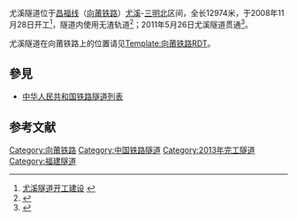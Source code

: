 {{Infobox tunnel
|name         = 尤溪隧道
|image        = 
|caption      = 
|line         = [[昌福线|昌福线]]（[[向莆铁路|向莆铁路]]）
|location     = ？
|coordinates  = {{Coord|38.022|113.773|display=inline,title}}
|system       = [[中国铁路总公司|中国铁路总公司]]
|status       = 使用中
|start        = 福建省三明市沙县
|end          = 福建省三明市尤溪县
|stations     = 
|startwork    = 2008年11月28日
|open         = 2013年9月26日
|close        = 
|owner        = 中国铁路总公司
|operator     = 中国铁路总公司[[南昌铁路局|南昌铁路局]]
|traffic      = 
|character    = 
|construction =
|length       = 12974米
|linelength   = 
|tracklength  = 
|notrack      = 单洞双线<ref>{{Cite web |url=http://fj.bidcenter.com.cn/diqurili-4095306-1.html |title=新建向塘至莆田铁路工程三江镇至福州段施工总价承包招标 |access-date=2015-02-23 |archive-date=2015-02-23 |archive-url=https://web.archive.org/web/20150223171438/http://fj.bidcenter.com.cn/diqurili-4095306-1.html |dead-url=no }}</ref>
|gauge        = {{RailGauge|sg}}
|el           = 25,000V 50Hz
|speed        = 200 km/h
|hielevation  = 
|lowelevation = 
|height       = 
|grade        = 
}}
尤溪隧道位于[[昌福线|昌福线]]（[[向莆铁路|向莆铁路]]）[[尤溪站|尤溪]]-[[三明北站|三明北]]区间，全长12974米，于2008年11月28日开工<ref>[http://www.fj.xinhuanet.com/ntp/2008-11/29/content_15050829.htm 尤溪隧道开工建设] {{Webarchive|url=https://web.archive.org/web/20150223161315/http://www.fj.xinhuanet.com/ntp/2008-11/29/content_15050829.htm |date=2015-02-23 }}</ref>，隧道内使用无渣轨道<ref>{{Cite web |url=http://news.lmjx.net/2009/200905/20090508114658.shtml |title=中铁十四局二公司向莆铁路FJ-3A标项目部承建的尤溪隧道将实施二次衬砌作业 |accessdate=2015-02-23 |archive-date=2015-02-23 |archive-url=https://web.archive.org/web/20150223161004/http://news.lmjx.net/2009/200905/20090508114658.shtml |dead-url=no }}</ref>；2011年5月26日尤溪隧道贯通<ref>{{Cite web |url=http://www.gov.cn/jrzg/2011-05/26/content_1871460.htm |title=向莆铁路尤溪隧道顺利贯通 |accessdate=2015-02-23 |archive-date=2015-02-23 |archive-url=https://web.archive.org/web/20150223163631/http://www.gov.cn/jrzg/2011-05/26/content_1871460.htm |dead-url=no }}</ref>。

尤溪隧道在向莆铁路上的位置请见[[Template:向莆铁路RDT|Template:向莆铁路RDT]]。

== 參見 ==
*[[中华人民共和国铁路隧道列表|中华人民共和国铁路隧道列表]]

==参考文献==
{{Reflist}}

[[Category:向莆铁路|Category:向莆铁路]]
[[Category:中国铁路隧道|Category:中国铁路隧道]]
[[Category:2013年完工隧道|Category:2013年完工隧道]]
[[Category:福建隧道|Category:福建隧道]]